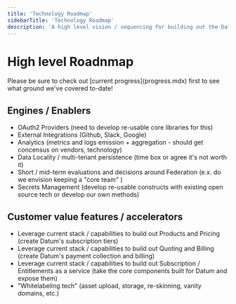 ```yaml
---
title: 'Technology Roadmap'
sidebarTitle: 'Technology Roadmap'
description: 'A high level vision / sequencing for building out the Datum platform and service ecosystem'
---
```


# High level Roadnmap

<Note>
    Please be sure to check out [current progress](progress.mdx) first to see what ground we've covered to-date!
</Note>

## Engines / Enablers

- OAuth2 Providers (need to develop re-usable core libraries for this)
- External Integrations (Github, Slack, Google)
- Analytics (metrics and logs emission + aggregation - should get concensus on vendors, technology)
- Data Locality / multi-tenant persistence (time box or agree it's not worth it)
- Short / mid-term evaluations and decisions around Federation (e.x. do we envision keeping a "core team" )
- Secrets Management (develop re-usable constructs with existing open source tech or develop our own methods)

## Customer value features / accelerators

- Leverage current stack / capabilities to build out Products and Pricing (create Datum's subscription tiers)
- Leverage current stack / capabilities to build out Quoting and Billing (create Datum's payment collection and billing)
- Leverage current stack / capabilities to build out Subscription / Entitlements as a service (take the core components built for Datum and expose them)
- "Whitelabeling tech" (asset upload, storage, re-skinning, vanity domains, etc.)

